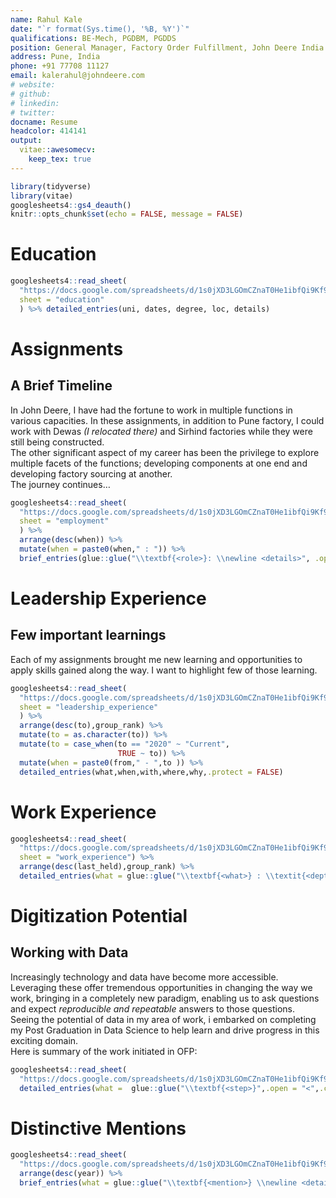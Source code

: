 ```yaml
---
name: Rahul Kale
date: "`r format(Sys.time(), '%B, %Y')`"
qualifications: BE-Mech, PGDBM, PGDDS
position: General Manager, Factory Order Fulfillment, John Deere India Pvt. Ltd.
address: Pune, India
phone: +91 77708 11127
email: kalerahul@johndeere.com
# website: 
# github: 
# linkedin: 
# twitter: 
docname: Resume
headcolor: 414141
output: 
  vitae::awesomecv:
    keep_tex: true
---
```


```r
library(tidyverse)
library(vitae)
googlesheets4::gs4_deauth()
knitr::opts_chunk$set(echo = FALSE, message = FALSE)
```

# Education
```r
googlesheets4::read_sheet(
  "https://docs.google.com/spreadsheets/d/1s0jXD3LGOmCZnaT0He1ibfQi9Kf9AqE9d_s0_L3eNIo",
  sheet = "education"
  ) %>% detailed_entries(uni, dates, degree, loc, details)
```

# Assignments
## A Brief Timeline
\footnotesize
In John Deere, I have had the fortune to work in multiple functions in various capacities. In these assignments, in addition to Pune factory, I could work with Dewas *(I relocated there)* and Sirhind factories while they were still being constructed.  
The other significant aspect of my career has been the privilege to explore multiple facets of the functions; developing components at one end and developing factory sourcing at another.  
The journey continues...

```r
googlesheets4::read_sheet(
  "https://docs.google.com/spreadsheets/d/1s0jXD3LGOmCZnaT0He1ibfQi9Kf9AqE9d_s0_L3eNIo",
  sheet = "employment"
  ) %>% 
  arrange(desc(when)) %>% 
  mutate(when = paste0(when," : ")) %>% 
  brief_entries(glue::glue("\\textbf{<role>}: \\newline <details>", .open = "<", .close = ">"), when, with = area,.protect = FALSE)
```


# Leadership Experience
## Few important learnings
\footnotesize
Each of my assignments brought me new learning and opportunities to apply skills gained along the way. I want to highlight few of those learning.

```r
googlesheets4::read_sheet(
  "https://docs.google.com/spreadsheets/d/1s0jXD3LGOmCZnaT0He1ibfQi9Kf9AqE9d_s0_L3eNIo",
  sheet = "leadership_experience"
  ) %>% 
  arrange(desc(to),group_rank) %>%
  mutate(to = as.character(to)) %>% 
  mutate(to = case_when(to == "2020" ~ "Current",
                        TRUE ~ to)) %>% 
  mutate(when = paste0(from," - ",to )) %>% 
  detailed_entries(what,when,with,where,why,.protect = FALSE)

```

# Work Experience

```r
googlesheets4::read_sheet(
  "https://docs.google.com/spreadsheets/d/1s0jXD3LGOmCZnaT0He1ibfQi9Kf9AqE9d_s0_L3eNIo",
  sheet = "work_experience") %>% 
  arrange(desc(last_held),group_rank) %>% 
  detailed_entries(what = glue::glue("\\textbf{<what>} : \\textit{<dept> - <exp>}",.open = "<",.close = ">"),why = why,.protect = FALSE)
```

# Digitization Potential
## Working with Data
Increasingly technology and data have become more accessible. Leveraging these offer tremendous opportunities in changing the way we work, bringing in a completely new paradigm, enabling us to ask questions and expect *reproducible and repeatable* answers to those questions.  
Seeing the potential of data in my area of work, i embarked on completing my Post Graduation in Data Science to help learn and drive progress in this exciting domain.  
Here is summary of the work initiated in OFP:

```r
googlesheets4::read_sheet(
  "https://docs.google.com/spreadsheets/d/1s0jXD3LGOmCZnaT0He1ibfQi9Kf9AqE9d_s0_L3eNIo", sheet = "data") %>%
  detailed_entries(what =  glue::glue("\\textbf{<step>}",.open = "<",.close = ">"), why = details,.protect = FALSE)

```

# Distinctive Mentions

```r
googlesheets4::read_sheet(
  "https://docs.google.com/spreadsheets/d/1s0jXD3LGOmCZnaT0He1ibfQi9Kf9AqE9d_s0_L3eNIo", sheet = "distinctive_mentions") %>%
  arrange(desc(year)) %>% 
  brief_entries(what = glue::glue("\\textbf{<mention>} \\newline <details>",.open = "<",.close = ">"), when = year,.protect = FALSE)

```



```r

```

